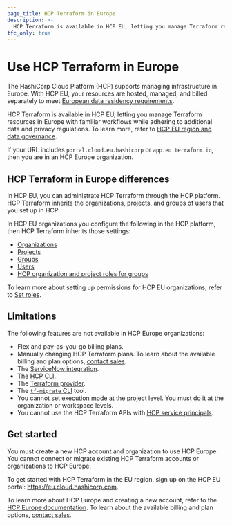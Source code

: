 ```yaml
---
page_title: HCP Terraform in Europe
description: >-
  HCP Terraform is available in HCP EU, letting you manage Terraform resources in Europe with familiar workflows while adhering to additional data and privacy regulations
tfc_only: true
---
```


# Use HCP Terraform in Europe

The HashiCorp Cloud Platform (HCP) supports managing infrastructure in Europe. With HCP EU, your resources are hosted, managed, and billed separately to meet [European data residency requirements](https://www.hashicorp.com/en/trust/privacy/hcp-data-privacy).

HCP Terraform is available in HCP EU, letting you manage Terraform resources in Europe with familiar workflows while adhering to additional data and privacy regulations. To learn more, refer to [HCP EU region and data governance](https://www.hashicorp.com/en/trust/eu).

If your URL includes `portal.cloud.eu.hashicorp` or `app.eu.terraform.io`, then you are in an HCP Europe organization.

## HCP Terraform in Europe differences

In HCP EU, you can administrate HCP Terraform through the HCP platform. HCP Terraform inherits the organizations, projects, and groups of users that you set up in HCP.

In HCP EU organizations you configure the following in the HCP platform, then HCP Terraform inherits those settings:

- [Organizations](/hcp/docs/hcp/admin/orgs)
- [Projects](/hcp/docs/hcp/admin/projects)
- [Groups](/hcp/docs/hcp/iam/groups)
- [Users](/hcp/docs/hcp/iam/users)
- [HCP organization and project roles for groups](/hcp/docs/hcp/iam/access-management#roles-permissions)

To learn more about setting up permissions for HCP EU organizations, refer to [Set roles](/terraform/cloud-docs/users-teams-organizations/permissions/set-roles).

## Limitations

The following features are not available in HCP Europe organizations:
- Flex and pay-as-you-go billing plans.
- Manually changing HCP Terraform plans. To learn about the available billing and plan options, [contact sales](https://www.hashicorp.com/en/contact-sales).
- The [ServiceNow integration](/terraform/cloud-docs/integrations/service-now/service-catalog-terraform).
- The [HCP CLI](/hcp/docs/cli).
- The [Terraform provider](https://registry.terraform.io/providers/hashicorp/tfe/latest).
- The [`tf-migrate` CLI](https://developer.hashicorp.com/terraform/migrate) tool.
- You cannot set [execution mode](/terraform/cloud-docs/projects/manage#change-the-execution-mode) at the project level. You must do it at the organization or workspace levels.
- You cannot use the HCP Terraform APIs with [HCP service principals](/hcp/docs/hcp/iam/service-principal).

## Get started

You must create a new HCP account and organization to use HCP Europe. You cannot connect or migrate existing HCP Terraform accounts or organizations to HCP Europe.

To get started with HCP Terraform in the EU region, sign up on the HCP EU portal: <https://eu.cloud.hashicorp.com>.

To learn more about HCP Europe and creating a new account, refer to the [HCP Europe documentation](/hcp/docs/hcp/europe). To learn about the available billing and plan options, [contact sales](https://www.hashicorp.com/en/contact-sales).
